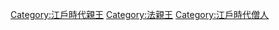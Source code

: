 [[Category:江戶時代親王|Category:江戶時代親王]]
[[Category:法親王|Category:法親王]]
[[Category:江戶時代僧人|Category:江戶時代僧人]]